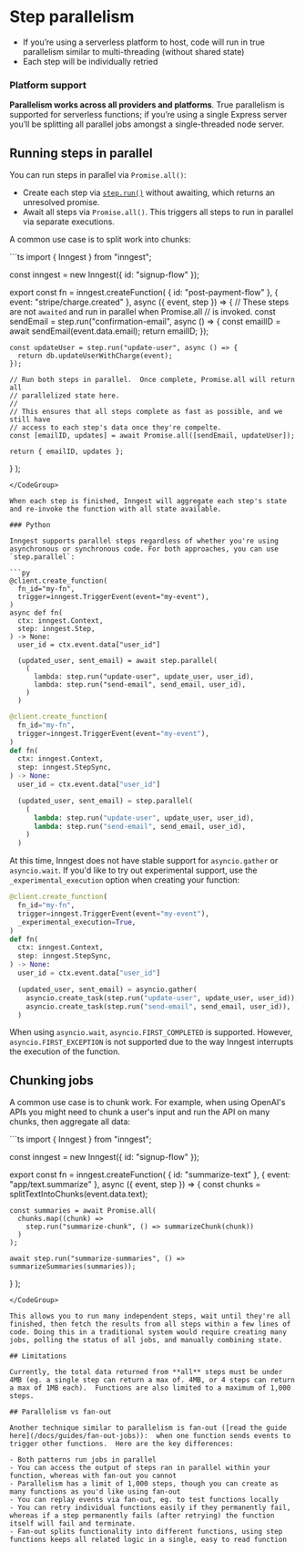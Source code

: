
# Step parallelism

- If you’re using a serverless platform to host, code will run in true parallelism similar to multi-threading (without shared state)
- Each step will be individually retried

### Platform support

**Parallelism works across all providers and platforms**.  True parallelism is supported for serverless functions;  if you’re using a single Express server you’ll be splitting all parallel jobs amongst a single-threaded node server.

## Running steps in parallel

You can run steps in parallel via `Promise.all()`:

- Create each step via [`step.run()`](/docs/reference/functions/step-run) without awaiting, which returns an unresolved promise.
- Await all steps via `Promise.all()`. This triggers all steps to run in parallel via separate executions.

A common use case is to split work into chunks:

<CodeGroup>
```ts 
import { Inngest } from "inngest";

const inngest = new Inngest({ id: "signup-flow" });

export const fn = inngest.createFunction(
  { id: "post-payment-flow" },
  { event: "stripe/charge.created" },
  async ({ event, step }) => {
    // These steps are not `awaited` and run in parallel when Promise.all
    // is invoked.
    const sendEmail = step.run("confirmation-email", async () => {
      const emailID = await sendEmail(event.data.email);
      return emailID;
    });

    const updateUser = step.run("update-user", async () => {
      return db.updateUserWithCharge(event);
    });

    // Run both steps in parallel.  Once complete, Promise.all will return all
    // parallelized state here.
    //
    // This ensures that all steps complete as fast as possible, and we still have
    // access to each step's data once they're compelte.
    const [emailID, updates] = await Promise.all([sendEmail, updateUser]);

    return { emailID, updates };
  }
);
```
</CodeGroup>

When each step is finished, Inngest will aggregate each step's state and re-invoke the function with all state available.

### Python

Inngest supports parallel steps regardless of whether you're using asynchronous or synchronous code. For both approaches, you can use `step.parallel`:

```py
@client.create_function(
  fn_id="my-fn",
  trigger=inngest.TriggerEvent(event="my-event"),
)
async def fn(
  ctx: inngest.Context,
  step: inngest.Step,
) -> None:
  user_id = ctx.event.data["user_id"]

  (updated_user, sent_email) = await step.parallel(
    (
      lambda: step.run("update-user", update_user, user_id),
      lambda: step.run("send-email", send_email, user_id),
    )
  )
```

```py
@client.create_function(
  fn_id="my-fn",
  trigger=inngest.TriggerEvent(event="my-event"),
)
def fn(
  ctx: inngest.Context,
  step: inngest.StepSync,
) -> None:
  user_id = ctx.event.data["user_id"]

  (updated_user, sent_email) = step.parallel(
    (
      lambda: step.run("update-user", update_user, user_id),
      lambda: step.run("send-email", send_email, user_id),
    )
  )
```

At this time, Inngest does not have stable support for `asyncio.gather` or `asyncio.wait`. If you'd like to try out experimental support, use the `_experimental_execution` option when creating your function:

```py
@client.create_function(
  fn_id="my-fn",
  trigger=inngest.TriggerEvent(event="my-event"),
  _experimental_execution=True,
)
def fn(
  ctx: inngest.Context,
  step: inngest.StepSync,
) -> None:
  user_id = ctx.event.data["user_id"]

  (updated_user, sent_email) = asyncio.gather(
    asyncio.create_task(step.run("update-user", update_user, user_id)),
    asyncio.create_task(step.run("send-email", send_email, user_id)),
  )
```

When using `asyncio.wait`, `asyncio.FIRST_COMPLETED` is supported. However, `asyncio.FIRST_EXCEPTION` is not supported due to the way Inngest interrupts the execution of the function.

## Chunking jobs

A common use case is to chunk work. For example, when using OpenAI's APIs you might need to chunk a user's input and run the API on many chunks, then aggregate all data:

<CodeGroup>
```ts 
import { Inngest } from "inngest";

const inngest = new Inngest({ id: "signup-flow" });

export const fn = inngest.createFunction(
  { id: "summarize-text" },
  { event: "app/text.summarize" },
  async ({ event, step }) => {
    const chunks = splitTextIntoChunks(event.data.text);

    const summaries = await Promise.all(
      chunks.map((chunk) =>
        step.run("summarize-chunk", () => summarizeChunk(chunk))
      )
    );

    await step.run("summarize-summaries", () => summarizeSummaries(summaries));
  }
);
```
</CodeGroup>

This allows you to run many independent steps, wait until they're all finished, then fetch the results from all steps within a few lines of code. Doing this in a traditional system would require creating many jobs, polling the status of all jobs, and manually combining state.

## Limitations

Currently, the total data returned from **all** steps must be under 4MB (eg. a single step can return a max of. 4MB, or 4 steps can return a max of 1MB each).  Functions are also limited to a maximum of 1,000 steps.

## Parallelism vs fan-out

Another technique similar to parallelism is fan-out ([read the guide here](/docs/guides/fan-out-jobs)):  when one function sends events to trigger other functions.  Here are the key differences:

- Both patterns run jobs in parallel
- You can access the output of steps ran in parallel within your function, whereas with fan-out you cannot
- Parallelism has a limit of 1,000 steps, though you can create as many functions as you'd like using fan-out
- You can replay events via fan-out, eg. to test functions locally
- You can retry individual functions easily if they permanently fail, whereas if a step permanently fails (after retrying) the function itself will fail and terminate.
- Fan-out splits functionality into different functions, using step functions keeps all related logic in a single, easy to read function
